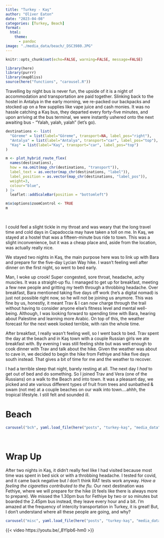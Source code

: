```yaml
---
title: "Turkey - Kaş"
author: "Oliver Eaton"
date: "2023-04-08"
categories: [Turkey, Beach]
format: 
  html:
    theme: 
      - pandoc
image: "./media_data/beach/_DSC3980.JPG"
---
```


```r
knitr::opts_chunk$set(echo=FALSE, warning=FALSE, message=FALSE)
```

```r
library(here)
library(purrr)
library(mapBliss)
source(here("functions", "carousel.R"))
```

Travelling by night bus is never fun, the upside of it is a night of accommodation and transportation are paid together. Slinking back to the hostel in Antalya in the early morning, we re-packed our backpacks and stocked up on a few supplies like vape juice and cash monies. It was no hassle catching a Kaş bus, they departed every forty-five minutes, and upon arriving at the bus terminal, we were instantly ushered onto the next awaiting bus - "Yalah, yalah, yalah" (let's go).

```r
destinations <- list(
  "Göreme" = list(label="Göreme", transport=NA, label_pos="right"),
  "Antalya" = list(label="Antalya", transport="car", label_pos="top"),
  "Kaş" = list(label="Kaş", transport="car", label_pos="top")
)

m <- plot_hybrid_route_flex(
  names(destinations),
  how = na.omit(map_chr(destinations, "transport")),
  label_text = as.vector(map_chr(destinations, "label")),
  label_position = as.vector(map_chr(destinations, "label_pos")),
  weight=3,
  colour="blue",
) |> 
  leaflet::addScaleBar(position = "bottomleft")

m$x$options$zoomControl <- TRUE
m
```

<br>

I could feel a slight tickle in my throat and was weary that the long travel time and cold days in Capadoccia may have taken a toll on me. In Kaş, we stayed at a hostel that was a fifteen-minute bus ride to town. This was a slight inconvenience, but it was a cheap place and, aside from the location, was actually really nice.

We stayed two nights in Kaş, the main purpose here was to link up with Bara and prepare for the five-day Lycian Way hike. I wasn't feeling well after dinner on the first night, so went to bed early.

Man, I woke up crook! Super congested, sore throat, headache, achy muscles. It was a straight-up flu. I managed to get up for breakfast, meeting a few new people and gritting my teeth through a throbbing headache. Over breakfast, Bara mentioned taking five days off work (he's a digital nomad) is just not possible right now, so he will not be joining us anymore. This was fine by us, honestly, it meant Trav & I can now charge through the trail without having to consider anyone else's fitness level and mental well-being. Although, I was looking forward to spending time with Bara, hearing about Palestine and learning more Arabic. On top of this, the weather forecast for the next week looked terrible, with rain the whole time.

After breakfast, I really wasn't feeling well, so I went back to bed. Trav spent the day at the beach and in Kaş town with a couple Russian girls we ate breakfast with. By evening I was still feeling shite but was well enough to cook dinner with Trav and talk about the hike. Given the weather was about to cave in, we decided to begin the hike from Fethiye and hike five days south instead. That gives a bit of time for me and the weather to recover.

I had a terrible sleep that night, barely resting at all. The next day I *had* to get out of bed and do something. So I joined Trav and Vera (one of the Russians) on a walk to the Beach and into town. It was a pleasant day, we picked and ate various different types of fruit from trees and sunbathed & swam (not me) at a couple beaches on our walk into town....ahhh, the tropical lifestyle. I still felt and sounded ill.

# Beach

```r
carousel("bch", yaml.load_file(here("posts", "turkey-kaş", "media_data", "beach", "beach.yml")))
```

<br>

# Wrap Up

After two nights in Kaş, it didn't really feel like I had visited because most time was spent in bed sick or with a throbbing headache. I tested for covid, and it came back negative but *I* don't think RAT tests work anyway. *Have a feeling the cigarettes contributed to the flu.* Our next destination was Fethiye, where we will prepare for the hike (it feels like there is always more to prepare). We missed the 1.30pm bus for Fethiye by two or so minutes but boarded the 2.45pm bus instead, they leave every hour and a bit. I'm amazed at the frequency of intercity transportation in Turkey, it is great! But, I don't understand where all these people are going, and why?

```r
carousel("misc", yaml.load_file(here("posts", "turkey-kaş", "media_data", "misc", "misc.yml")))
```

{{< video https://youtu.be/_8YIpb6-hm0 >}}
